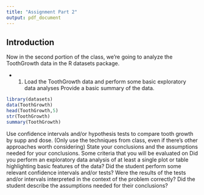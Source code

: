 ```yaml
---
title: "Assignment Part 2"
output: pdf_document
---
```

## Introduction
Now in the second portion of the class, we're going to analyze the ToothGrowth data in the R datasets package.

* 1. Load the ToothGrowth data and perform some basic exploratory data analyses 
Provide a basic summary of the data.
```r
library(datasets)
data(ToothGrowth)
head(ToothGrowth,5)
str(ToothGrowth)
summary(ToothGrowth)
```
Use confidence intervals and/or hypothesis tests to compare tooth growth by supp and dose. (Only use the techniques from class, even if there's other approaches worth considering)
State your conclusions and the assumptions needed for your conclusions. 
Some criteria that you will be evaluated on
Did you  perform an exploratory data analysis of at least a single plot or table highlighting basic features of the data?
Did the student perform some relevant confidence intervals and/or tests?
Were the results of the tests and/or intervals interpreted in the context of the problem correctly? 
Did the student describe the assumptions needed for their conclusions?
